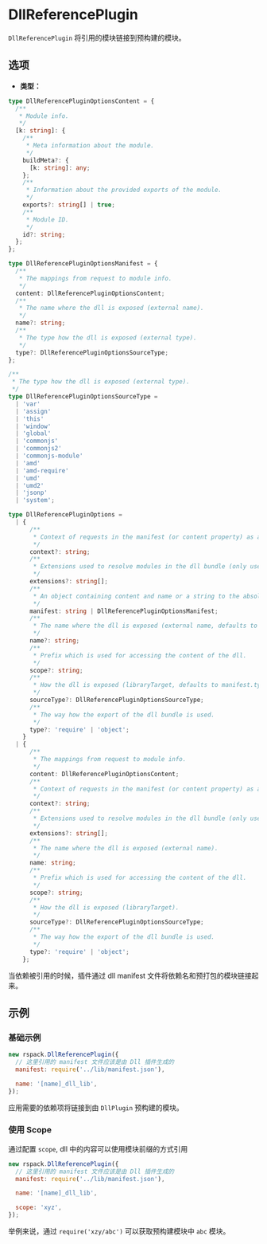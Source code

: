 
<WebpackLicense from="https://webpack.docschina.org/plugins/dll-plugin/#dllreferenceplugin" />

# DllReferencePlugin

`DllReferencePlugin` 将引用的模块链接到预构建的模块。

## 选项

- **类型：**

```ts
type DllReferencePluginOptionsContent = {
  /**
   * Module info.
   */
  [k: string]: {
    /**
     * Meta information about the module.
     */
    buildMeta?: {
      [k: string]: any;
    };
    /**
     * Information about the provided exports of the module.
     */
    exports?: string[] | true;
    /**
     * Module ID.
     */
    id?: string;
  };
};

type DllReferencePluginOptionsManifest = {
  /**
   * The mappings from request to module info.
   */
  content: DllReferencePluginOptionsContent;
  /**
   * The name where the dll is exposed (external name).
   */
  name?: string;
  /**
   * The type how the dll is exposed (external type).
   */
  type?: DllReferencePluginOptionsSourceType;
};

/**
 * The type how the dll is exposed (external type).
 */
type DllReferencePluginOptionsSourceType =
  | 'var'
  | 'assign'
  | 'this'
  | 'window'
  | 'global'
  | 'commonjs'
  | 'commonjs2'
  | 'commonjs-module'
  | 'amd'
  | 'amd-require'
  | 'umd'
  | 'umd2'
  | 'jsonp'
  | 'system';

type DllReferencePluginOptions =
  | {
      /**
       * Context of requests in the manifest (or content property) as absolute path.
       */
      context?: string;
      /**
       * Extensions used to resolve modules in the dll bundle (only used when using 'scope').
       */
      extensions?: string[];
      /**
       * An object containing content and name or a string to the absolute path of the JSON manifest to be loaded upon compilation.
       */
      manifest: string | DllReferencePluginOptionsManifest;
      /**
       * The name where the dll is exposed (external name, defaults to manifest.name).
       */
      name?: string;
      /**
       * Prefix which is used for accessing the content of the dll.
       */
      scope?: string;
      /**
       * How the dll is exposed (libraryTarget, defaults to manifest.type).
       */
      sourceType?: DllReferencePluginOptionsSourceType;
      /**
       * The way how the export of the dll bundle is used.
       */
      type?: 'require' | 'object';
    }
  | {
      /**
       * The mappings from request to module info.
       */
      content: DllReferencePluginOptionsContent;
      /**
       * Context of requests in the manifest (or content property) as absolute path.
       */
      context?: string;
      /**
       * Extensions used to resolve modules in the dll bundle (only used when using 'scope').
       */
      extensions?: string[];
      /**
       * The name where the dll is exposed (external name).
       */
      name: string;
      /**
       * Prefix which is used for accessing the content of the dll.
       */
      scope?: string;
      /**
       * How the dll is exposed (libraryTarget).
       */
      sourceType?: DllReferencePluginOptionsSourceType;
      /**
       * The way how the export of the dll bundle is used.
       */
      type?: 'require' | 'object';
    };
```

当依赖被引用的时候，插件通过 dll manifest 文件将依赖名和预打包的模块链接起来。

## 示例

### 基础示例

```js
new rspack.DllReferencePlugin({
  // 这里引用的 manifest 文件应该是由 Dll 插件生成的
  manifest: require('../lib/manifest.json'),

  name: '[name]_dll_lib',
});
```

应用需要的依赖项将链接到由 `DllPlugin` 预构建的模块。

### 使用 Scope

通过配置 `scope`, dll 中的内容可以使用模块前缀的方式引用

```js
new rspack.DllReferencePlugin({
  // 这里引用的 manifest 文件应该是由 Dll 插件生成的
  manifest: require('../lib/manifest.json'),

  name: '[name]_dll_lib',

  scope: 'xyz',
});
```

举例来说，通过 `require('xzy/abc')` 可以获取预构建模块中 `abc` 模块。
